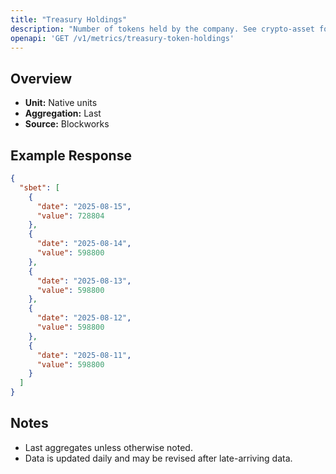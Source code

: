 ```yaml
---
title: "Treasury Holdings"
description: "Number of tokens held by the company. See crypto-asset for asset indicator"
openapi: 'GET /v1/metrics/treasury-token-holdings'
---
```


## Overview

- **Unit:** Native units
- **Aggregation:** Last
- **Source:** Blockworks

## Example Response

```json
{
  "sbet": [
    {
      "date": "2025-08-15",
      "value": 728804
    },
    {
      "date": "2025-08-14",
      "value": 598800
    },
    {
      "date": "2025-08-13",
      "value": 598800
    },
    {
      "date": "2025-08-12",
      "value": 598800
    },
    {
      "date": "2025-08-11",
      "value": 598800
    }
  ]
}
```

## Notes
- Last aggregates unless otherwise noted.
- Data is updated daily and may be revised after late-arriving data.
